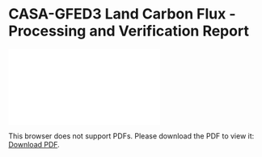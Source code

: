 # CASA-GFED3 Land Carbon Flux - Processing and Verification Report

<object data="./reports/casagfed-carbonflux-monthgrid-v3_Processing and Verification Report.pdf" type="application/pdf" width="1024px" height="1000px">
    <embed src="./reports/casagfed-carbonflux-monthgrid-v3_Processing and Verification Report.pdf">
        <p>This browser does not support PDFs. Please download the PDF to view it: <a href="./reports/casagfed-carbonflux-monthgrid-v3_Processing and Verification Report.pdf">Download PDF</a>.</p>
    </embed>
</object>